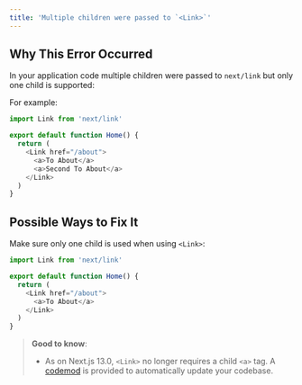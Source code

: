 ```yaml
---
title: 'Multiple children were passed to `<Link>`'
---
```


## Why This Error Occurred

In your application code multiple children were passed to `next/link` but only one child is supported:

For example:

```js filename="example.js"
import Link from 'next/link'

export default function Home() {
  return (
    <Link href="/about">
      <a>To About</a>
      <a>Second To About</a>
    </Link>
  )
}
```

## Possible Ways to Fix It

Make sure only one child is used when using `<Link>`:

```js filename="example.js"
import Link from 'next/link'

export default function Home() {
  return (
    <Link href="/about">
      <a>To About</a>
    </Link>
  )
}
```

> **Good to know**:
>
> - As on Next.js 13.0, `<Link>` no longer requires a child `<a>` tag. A [codemod](/docs/app/building-your-application/upgrading/codemods#remove-a-tags-from-link-components) is provided to automatically update your codebase.

